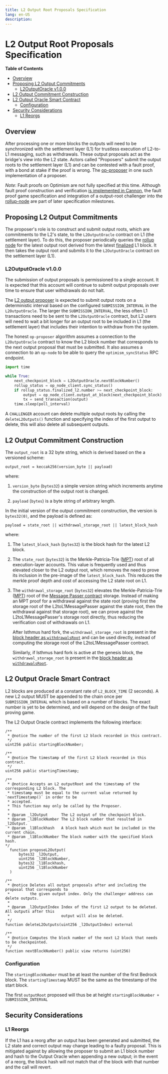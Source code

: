```yaml
---
title: L2 Output Root Proposals Specification
lang: en-US
description: 
---
```


# L2 Output Root Proposals Specification

<!-- START doctoc generated TOC please keep comment here to allow auto update -->
<!-- DON'T EDIT THIS SECTION, INSTEAD RE-RUN doctoc TO UPDATE -->
**Table of Contents**

- [Overview](#overview)
- [Proposing L2 Output Commitments](#proposing-l2-output-commitments)
  - [L2OutputOracle v1.0.0](#l2outputoracle-v100)
- [L2 Output Commitment Construction](#l2-output-commitment-construction)
- [L2 Output Oracle Smart Contract](#l2-output-oracle-smart-contract)
  - [Configuration](#configuration)
- [Security Considerations](#security-considerations)
  - [L1 Reorgs](#l1-reorgs)

<!-- END doctoc generated TOC please keep comment here to allow auto update -->

<!-- All glossary references in this file. -->

[g-rollup-node]: ../glossary.md#rollup-node
[g-mpt]: ../glossary.md#merkle-patricia-trie
[header-withdrawals-root]: ../protocol/isthmus/exec-engine.md#l2tol1messagepasser-storage-root-in-header

## Overview

After processing one or more blocks the outputs will need to be synchronized with the settlement layer (L1)
for trustless execution of L2-to-L1 messaging, such as withdrawals.
These output proposals act as the bridge's view into the L2 state.
Actors called "Proposers" submit the output roots to the settlement layer (L1) and can be contested with a fault proof,
with a bond at stake if the proof is wrong. The [op-proposer][op-proposer] in one such implementation of a proposer.

[op-proposer]: https://github.com/ethereum-optimism/optimism/tree/d48b45954c381f75a13e61312da68d84e9b41418/op-proposer

_Note_: Fault proofs on Optimism are not fully specified at this time. Although fault proof
construction and verification [is implemented in Cannon][cannon],
the fault proof game specification and integration of a output-root challenger into the [rollup-node][g-rollup-node]
are part of later specification milestones.

[cannon]: https://github.com/ethereum-optimism/cannon

## Proposing L2 Output Commitments

The proposer's role is to construct and submit output roots, which are commitments to the L2's state,
to the `L2OutputOracle` contract on L1 (the settlement layer). To do this, the proposer periodically
queries the [rollup node](rollup-node.md) for the latest output root derived from the latest
[finalized](rollup-node.md#finalization-guarantees) L1 block. It then takes the output root and
submits it to the `L2OutputOracle` contract on the settlement layer (L1).

### L2OutputOracle v1.0.0

The submission of output proposals is permissioned to a single account. It is expected that this
account will continue to submit output proposals over time to ensure that user withdrawals do not halt.

The [L2 output proposer][op-proposer] is expected to submit output roots on a deterministic
interval based on the configured `SUBMISSION_INTERVAL` in the `L2OutputOracle`. The larger
the `SUBMISSION_INTERVAL`, the less often L1 transactions need to be sent to the `L2OutputOracle`
contract, but L2 users will need to wait a bit longer for an output root to be included in L1 (the settlement layer)
that includes their intention to withdraw from the system.

The honest `op-proposer` algorithm assumes a connection to the `L2OutputOracle` contract to know
the L2 block number that corresponds to the next output proposal that must be submitted. It also
assumes a connection to an `op-node` to be able to query the `optimism_syncStatus` RPC endpoint.

```python
import time

while True:
    next_checkpoint_block = L2OutputOracle.nextBlockNumber()
    rollup_status = op_node_client.sync_status()
    if rollup_status.finalized_l2.number >= next_checkpoint_block:
        output = op_node_client.output_at_block(next_checkpoint_block)
        tx = send_transaction(output)
    time.sleep(poll_interval)
```

A `CHALLENGER` account can delete multiple output roots by calling the `deleteL2Outputs()` function
and specifying the index of the first output to delete, this will also delete all subsequent outputs.

## L2 Output Commitment Construction

The `output_root` is a 32 byte string, which is derived based on the a versioned scheme:

```pseudocode
output_root = keccak256(version_byte || payload)
```

where:

1. `version_byte` (`bytes32`) a simple version string which increments anytime the construction of the output root
   is changed.

2. `payload` (`bytes`) is a byte string of arbitrary length.

In the initial version of the output commitment construction, the version is `bytes32(0)`, and the payload is defined
as:

```pseudocode
payload = state_root || withdrawal_storage_root || latest_block_hash
```

where:

1. The `latest_block_hash` (`bytes32`) is the block hash for the latest L2 block.

1. The `state_root` (`bytes32`) is the Merkle-Patricia-Trie ([MPT][g-mpt]) root of all execution-layer accounts.
   This value is frequently used and thus elevated closer to the L2 output root, which removes the need to prove its
   inclusion in the pre-image of the `latest_block_hash`. This reduces the merkle proof depth and cost of accessing the
   L2 state root on L1.

1. The `withdrawal_storage_root` (`bytes32`) elevates the Merkle-Patricia-Trie ([MPT][g-mpt]) root of the [Message
   Passer contract](withdrawals.md#the-l2tol1messagepasser-contract) storage. Instead of making an MPT proof for a
   withdrawal against the state root (proving first the storage root of the L2toL1MessagePasser against the state root,
   then the withdrawal against that storage root), we can prove against the L2toL1MessagePasser's storage root directly,
   thus reducing the verification cost of withdrawals on L1.

   After Isthmus hard fork, the `withdrawal_storage_root` is present in the
   [block header as `withdrawalsRoot`][header-withdrawals-root] and can be used directly, instead of computing
   the storage root of the L2toL1MessagePasser contract.

   Similarly, if Isthmus hard fork is active at the genesis block, the `withdrawal_storage_root` is present
   in the [block header as `withdrawalsRoot`][header-withdrawals-root].

## L2 Output Oracle Smart Contract

L2 blocks are produced at a constant rate of `L2_BLOCK_TIME` (2 seconds).
A new L2 output MUST be appended to the chain once per `SUBMISSION_INTERVAL` which is based on a number of blocks.
The exact number is yet to be determined, and will depend on the design of the fault proving game.

The L2 Output Oracle contract implements the following interface:

```solidity
/**
 * @notice The number of the first L2 block recorded in this contract.
 */
uint256 public startingBlockNumber;

/**
 * @notice The timestamp of the first L2 block recorded in this contract.
 */
uint256 public startingTimestamp;

/**
 * @notice Accepts an L2 outputRoot and the timestamp of the corresponding L2 block. The
 * timestamp must be equal to the current value returned by `nextTimestamp()` in order to be
 * accepted.
 * This function may only be called by the Proposer.
 *
 * @param _l2Output      The L2 output of the checkpoint block.
 * @param _l2BlockNumber The L2 block number that resulted in _l2Output.
 * @param _l1Blockhash   A block hash which must be included in the current chain.
 * @param _l1BlockNumber The block number with the specified block hash.
*/
  function proposeL2Output(
      bytes32 _l2Output,
      uint256 _l2BlockNumber,
      bytes32 _l1Blockhash,
      uint256 _l1BlockNumber
  )

/**
 * @notice Deletes all output proposals after and including the proposal that corresponds to
 *         the given output index. Only the challenger address can delete outputs.
 *
 * @param _l2OutputIndex Index of the first L2 output to be deleted. All outputs after this
 *                       output will also be deleted.
 */
function deleteL2Outputs(uint256 _l2OutputIndex) external

/**
 * @notice Computes the block number of the next L2 block that needs to be checkpointed.
 */
function nextBlockNumber() public view returns (uint256)
```

### Configuration

The `startingBlockNumber` must be at least the number of the first Bedrock block.
The `startingTimestamp` MUST be the same as the timestamp of the start block.

The first `outputRoot` proposed will thus be at height `startingBlockNumber + SUBMISSION_INTERVAL`

## Security Considerations

### L1 Reorgs

If the L1 has a reorg after an output has been generated and submitted, the L2 state and correct output may change
leading to a faulty proposal. This is mitigated against by allowing the proposer to submit an
L1 block number and hash to the Output Oracle when appending a new output; in the event of a reorg, the block hash
will not match that of the block with that number and the call will revert.
